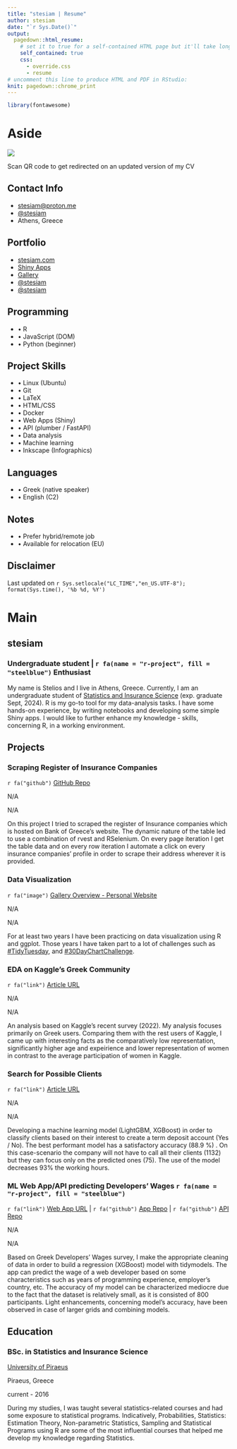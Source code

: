 ```yaml
---
title: "stesiam | Resume"
author: stesiam
date: "`r Sys.Date()`"
output:
  pagedown::html_resume:
    # set it to true for a self-contained HTML page but it'll take longer to render
    self_contained: true
    css:
      - override.css
      - resume
# uncomment this line to produce HTML and PDF in RStudio:
knit: pagedown::chrome_print
---
```


```r
library(fontawesome)
```


<!-- Put projects in a logical order - Scraping - Viz -  Analysis/Article - API - APP -->

# Aside

<div class = "image-link">
![](qr_stesiam.svg)
</div>

<div class = "text-qr">
Scan QR code to get redirected on an updated version of my CV
</div>

## Contact Info {#contact}
-   <i class="fa fa-envelope" aria-hidden="true"></i> [stesiam@proton.me](mailto:stesiam@proton.me){.email}
-   <i class="fab fa-mastodon" aria-hidden="true"></i> [\@stesiam](https://fosstodon.org/@stesiam)
-   <i class="fa fa-map-marker" aria-hidden="true"></i> Athens, Greece

## Portfolio {#contact}

-   <i class="fa fa-globe" aria-hidden="true"></i> [stesiam.com](https://www.stesiam.com/)
-   <i class="fa fa-pie-chart" aria-hidden="true"></i> [Shiny Apps](https://www.stesiam.com/web-apps/)
-   <i class="fa fa-paint-brush" aria-hidden="true"></i> [Gallery](https://www.stesiam.com/gallery/)
-   <i class="fa fa-github"></i> [\@stesiam](https://github.com/stesiam)
-   <i class="fa fa-youtube" aria-hidden="true"></i> [\@stesiam](https://www.youtube.com/@stesiam)

## Programming {#skills}

- • R 
- • JavaScript (DOM)
- • Python (beginner)

## Project Skills {#skills}

- • Linux (Ubuntu)
- • Git
- • LaTeX
- • HTML/CSS
- • Docker
- • Web Apps (Shiny)
- • API (plumber / FastAPI)
- • Data analysis
- • Machine learning
- • Inkscape (Infographics)

##  Languages {#skills}

- • Greek (native speaker)
- • English (C2)

## Notes {#skills}

- • Prefer hybrid/remote job 
- • Available for relocation (EU)

## Disclaimer {#disclaimer}

\vspace*{\fill}
Last updated on `r Sys.setlocale("LC_TIME","en_US.UTF-8"); format(Sys.time(), '%b %d, %Y')`


# Main

## stesiam {#title}

### Undergraduate student | `r fa(name = "r-project", fill = "steelblue")`  Enthusiast

My name is Stelios and I live in Athens, Greece. Currently, I am an undergraduate student of [Statistics and Insurance Science](https://www.unipi.gr/en/department-of-statistics-and-insurance-science/) (exp. graduate Sept, 2024). R is my go-to tool for my data-analysis tasks. I have some hands-on experience, by writing notebooks and developing some simple Shiny apps. I would like to further enhance my knowledge - skills, concerning R, in a working environment.

## Projects {data-icon="suitcase"}

### Scraping Register of Insurance Companies

`r fa("github")` [GitHub Repo](https://github.com/stesiam/insuranceRegister)

N/A

N/A

On this project I tried to scraped the register of Insurance companies which is hosted on Bank of Greece's website. The dynamic nature of the table led to use a combination of rvest and RSelenium. On every page iteration I get the table data and on every row iteration I automate a click on every insurance companies' profile in order to scrape their address wherever it is provided.


### Data Visualization

`r fa("image")` [Gallery Overview - Personal Website](https://www.stesiam.com/gallery/)

N/A

N/A

For at least two years I have been practicing on data visualization using R and ggplot. Those years I have taken part to a lot of challenges such as [#TidyTuesday](https://github.com/rfordatascience/tidytuesday), and [#30DayChartChallenge](https://github.com/30DayChartChallenge).


### EDA on Kaggle's Greek Community

`r fa("link")` [Article URL](https://www.stesiam.com/english-posts/2023-05-06-Kaggle-Greek-Community/)

N/A

N/A

An analysis based on Kaggle's recent survey (2022). My analysis focuses primarily on Greek users. Comparing them with the rest users of Kaggle, I came up with interesting facts as the comparatively low representation, significantly higher age and expeirience and lower representation of women in contrast to the average participation of women in Kaggle.


### Search for Possible Clients

`r fa("link")` [Article URL](https://www.stesiam.com/english-posts/2022-11-24-Predict-Possible-Clients/)

N/A

N/A

Developing a machine learning model (LightGBM, XGBoost) in order to classify clients based on their interest to create a term deposit account (Yes / No). The best performant model has a satisfactory accuracy (88.9 \%) . On this case-scenario the company will not have to call all their clients (1132) but they can focus only on the predicted ones (75). The use of the model decreases 93% the working hours.



### ML Web App/API predicting Developers' Wages `r fa(name = "r-project", fill = "steelblue")` 

`r fa("link")` [Web App URL](https://stesiam.shinyapps.io/Dev-Wages-App/)  | `r fa("github")`  [App Repo](https://github.com/stesiam/Dev-Wages-App) | `r fa("github")` [API Repo](https://github.com/stesiam/Dev-Wages-Api)

N/A

N/A

Based on Greek Developers' Wages survey, I make the appropriate cleaning of data in order to build a regression (XGBoost) model with tidymodels. The app can predict the wage of a web developer based on some characteristics such as years of programming experience, employer's country,  etc. The accuracy of my model can be characterized mediocre due to the fact that the dataset is relatively small, as it is consisted of 800 participants. Light enhancements, concerning model's accuracy, have been observed in case of larger grids and combining models.

## Education {data-icon="graduation-cap" data-concise="true"}

### BSc. in Statistics and Insurance Science

[University of Piraeus](https://www.unipi.gr/en/department-of-statistics-and-insurance-science/)

Piraeus, Greece

current - 2016


During my studies, I was taught several statistics-related courses and had some exposure to statistical programs. Indicatively, Probabilities, Statistics: Estimation Theory, Non-parametric Statistics, Sampling and Statistical Programs using R are some of the most influential courses that helped me develop my knowledge regarding Statistics.